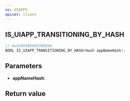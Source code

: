 ```yaml
---
ns: UIAPPS
apiset: client
---
```

## IS_UIAPP_TRANSITIONING_BY_HASH

```c
// 0x42095B886D30DE66
BOOL IS_UIAPP_TRANSITIONING_BY_HASH(Hash appNameHash);
```


## Parameters
* **appNameHash**:

## Return value